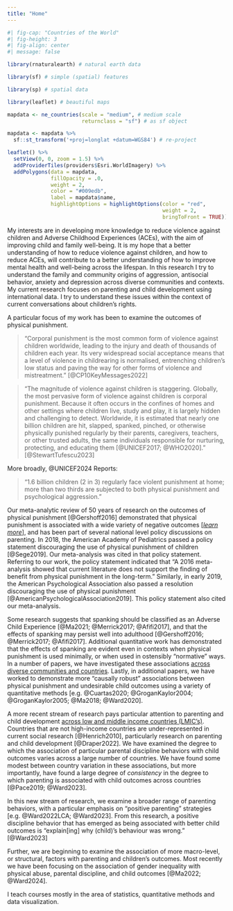 ```yaml
---
title: "Home"
---
```


<style>
.leaflet {
    margin: auto;
}
</style>

```r
#| fig-cap: "Countries of the World"
#| fig-height: 3
#| fig-align: center
#| message: false

library(rnaturalearth) # natural earth data

library(sf) # simple (spatial) features

library(sp) # spatial data

library(leaflet) # beautiful maps

mapdata <- ne_countries(scale = "medium", # medium scale
                        returnclass = "sf") # as sf object

mapdata <- mapdata %>% 
  sf::st_transform('+proj=longlat +datum=WGS84') # re-project

leaflet() %>%
  setView(0, 0, zoom = 1.5) %>%
  addProviderTiles(providers$Esri.WorldImagery) %>%
  addPolygons(data = mapdata, 
              fillOpacity = .0, 
              weight = 2,
              color = "#009edb", 
              label = mapdata$name,
              highlightOptions = highlightOptions(color = "red", 
                                                  weight = 2,
                                                  bringToFront = TRUE)) 

```

My interests are in developing more knowledge to reduce violence against children and Adverse Childhood Experiences (ACEs), with the aim of improving child and family well-being. It is my hope that a better understanding of how to reduce violence against children, and how to reduce ACEs, will contribute to a better understanding of how to improve mental health and well-being across the lifespan. In this research I try to understand the family and community origins of aggression, antisocial behavior, anxiety and depression across diverse communities and contexts. My current research focuses on parenting and child development using international data. I try to understand these issues within the context of current conversations about children’s rights.

A particular focus of my work has been to examine the outcomes of physical punishment. 

> "Corporal punishment is the most common form of violence against children worldwide, leading to the injury and death of thousands of children each year. Its very widespread social acceptance means that a level of violence in childrearing is normalised, entrenching children’s low status and paving the way for other forms of violence and mistreatment." [@CP10KeyMessages2022]

> "The magnitude of violence against children is staggering. Globally, the most pervasive form of violence against children is corporal punishment. Because it often occurs in the confines of homes and other settings where children live, study and play, it is largely hidden and challenging to detect. Worldwide, it is estimated that nearly one billion children are hit, slapped, spanked, pinched, or otherwise physically punished regularly by their parents, caregivers, teachers, or other trusted adults, the same individuals responsible for nurturing, protecting, and educating them [@UNICEF2017; @WHO2020]." [@StewartTufescu2023]

More broadly, @UNICEF2024 Reports:

> "1.6 billion children (2 in 3) regularly face violent punishment at home; more than two thirds are subjected to both physical punishment and psychological aggression."

Our meta-analytic review of 50 years of research on the outcomes of physical punishment [@Gershoff2016] demonstrated that physical punishment is associated with a wide variety of negative outcomes [[*learn more*](https://agrogan1.github.io/research/cp/CP-meta.html)], and has been part of several national level policy discussions on parenting. In 2018, the American Academy of Pediatrics passed a policy statement discouraging the use of physical punishment of children [@Sege2019]. Our meta-analysis was cited in that policy statement. Referring to our work, the policy statement indicated that "A 2016 meta-analysis showed that current literature does not support the finding of benefit from physical punishment in the long-term." Similarly, in early 2019, the American Psychological Association also passed a resolution discouraging the use of physical punishment [@AmericanPsychologicalAssociation2019]. This policy statement also cited our meta-analysis.

Some research suggests that spanking should be classified as an Adverse Child Experience [@Ma2021; @Merrick2017; @Afifi2017], and that the effects of spanking may persist well into adulthood [@Gershoff2016; @Merrick2017; @Afifi2017]. Additional quantitative work has demonstrated that the effects of spanking are evident even in contexts when physical punishment is used minimally, or when used in ostensibly "normative" ways. In a number of papers, we have investigated these associations [across diverse communities and countries](research.qmd). Lastly, in additional papers, we have worked to demonstrate more "causally robust" associations between physical punishment and undesirable child outcomes using a variety of quantitative methods [e.g. @Cuartas2020; @GroganKaylor2004; @GroganKaylor2005; @Ma2018; @Ward2020].

A more recent stream of research pays particular attention to parenting and child development [across low and middle income countries (LMIC's)](research.qmd#multiple-indicator-cluster-surveys-mics-unicef-data). Countries that are not high-income countries are under-represented in current social research [@Henrich2010], particularly research on parenting and child development [@Draper2022]. We have examined the degree to which the association of particular parental discipline behaviors with child outcomes varies across a large number of countries. We have found some modest between country variation in these associations, but more importantly, have found a large degree of *consistency* in the degree to which parenting is associated with child outcomes across countries [@Pace2019; @Ward2023]. 

In this new stream of research, we examine a broader range of parenting behaviors, with a particular emphasis on "positive parenting" strategies [e.g. @Ward2022LCA; @Ward2023]. From this research, a positive discipline behavior that has emerged as being associated with better child outcomes is "explain[ing] why (child)’s behaviour was wrong." [@Ward2023]

Further, we are beginning to examine the association of more macro-level, or structural, factors with parenting and children's outcomes. Most recently we have been focusing on the association of gender inequality with physical abuse, parental discipline, and child outcomes [@Ma2022; @Ward2024].

I teach courses mostly in the area of statistics, quantitative methods and data visualization.





